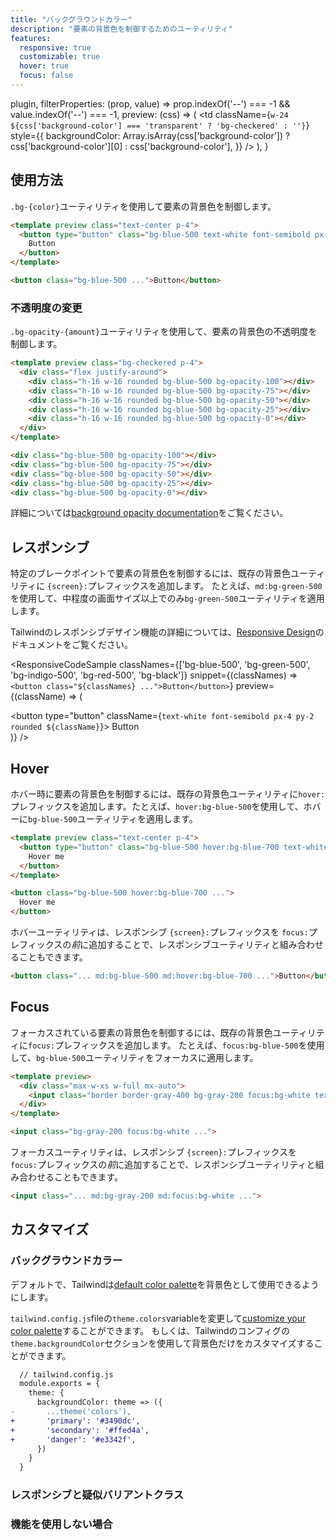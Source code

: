 ```yaml
---
title: "バックグラウンドカラー"
description: "要素の背景色を制御するためのユーティリティ"
features:
  responsive: true
  customizable: true
  hover: true
  focus: false
---
```



  plugin,
  filterProperties: (prop, value) => prop.indexOf('--') === -1 && value.indexOf('--') === -1,
  preview: (css) => (
    <td
      className={`w-24 ${css['background-color'] === 'transparent' ? 'bg-checkered' : ''}`}
      style={{
        backgroundColor: Array.isArray(css['background-color'])
          ? css['background-color'][0]
          : css['background-color'],
      }}
    />
  ),
}

## 使用方法

`.bg-{color}`ユーティリティを使用して要素の背景色を制御します。

```html
<template preview class="text-center p-4">
  <button type="button" class="bg-blue-500 text-white font-semibold px-4 py-2 rounded">
    Button
  </button>
</template>

<button class="bg-blue-500 ...">Button</button>
```

### <Heading badge="v1.4.0+">不透明度の変更</Heading>

`.bg-opacity-{amount}`ユーティリティを使用して、要素の背景色の不透明度を制御します。

```html
<template preview class="bg-checkered p-4">
  <div class="flex justify-around">
    <div class="h-16 w-16 rounded bg-blue-500 bg-opacity-100"></div>
    <div class="h-16 w-16 rounded bg-blue-500 bg-opacity-75"></div>
    <div class="h-16 w-16 rounded bg-blue-500 bg-opacity-50"></div>
    <div class="h-16 w-16 rounded bg-blue-500 bg-opacity-25"></div>
    <div class="h-16 w-16 rounded bg-blue-500 bg-opacity-0"></div>
  </div>
</template>

<div class="bg-blue-500 bg-opacity-100"></div>
<div class="bg-blue-500 bg-opacity-75"></div>
<div class="bg-blue-500 bg-opacity-50"></div>
<div class="bg-blue-500 bg-opacity-25"></div>
<div class="bg-blue-500 bg-opacity-0"></div>
```

詳細については[background opacity documentation](/docs/background-opacity)をご覧ください。

## レスポンシブ

特定のブレークポイントで要素の背景色を制御するには、既存の背景色ユーティリティに `{screen}:`プレフィックスを追加します。 たとえば、`md:bg-green-500`を使用して、中程度の画面サイズ以上でのみ`bg-green-500`ユーティリティを適用します。

Tailwindのレスポンシブデザイン機能の詳細については、[Responsive Design](/docs/responsive-design)のドキュメントをご覧ください。

<ResponsiveCodeSample
  classNames={['bg-blue-500', 'bg-green-500', 'bg-indigo-500', 'bg-red-500', 'bg-black']}
  snippet={(classNames) => `
    <button class="${classNames} ...">Button</button>
  `}
  preview={(className) => (
    <div className="text-center">
      <button type="button" className={`text-white font-semibold px-4 py-2 rounded ${className}`}>
        Button
      </button>
    </div>
  )}
/>

## Hover

ホバー時に要素の背景色を制御するには、既存の背景色ユーティリティに`hover:`プレフィックスを追加します。たとえば、`hover:bg-blue-500`を使用して、ホバーに`bg-blue-500`ユーティリティを適用します。

```html
<template preview class="text-center p-4">
  <button type="button" class="bg-blue-500 hover:bg-blue-700 text-white font-semibold px-4 py-2 rounded">
    Hover me
  </button>
</template>

<button class="bg-blue-500 hover:bg-blue-700 ...">
  Hover me
</button>
```

ホバーユーティリティは、レスポンシブ `{screen}:`プレフィックスを `focus:`プレフィックスの*前*に追加することで、レスポンシブユーティリティと組み合わせることもできます。

```html
<button class="... md:bg-blue-500 md:hover:bg-blue-700 ...">Button</button>
```

## Focus

フォーカスされている要素の背景色を制御するには、既存の背景色ユーティリティに`focus:`プレフィックスを追加します。 たとえば、`focus:bg-blue-500`を使用して、`bg-blue-500`ユーティリティをフォーカスに適用します。

```html
<template preview>
  <div class="max-w-xs w-full mx-auto">
    <input class="border border-gray-400 bg-gray-200 focus:bg-white text-gray-900 appearance-none inline-block w-full border rounded py-3 px-4 focus:outline-none" placeholder="Focus me">
  </div>
</template>

<input class="bg-gray-200 focus:bg-white ...">
```

フォーカスユーティリティは、レスポンシブ `{screen}:`プレフィックスを `focus:`プレフィックスの*前*に追加することで、レスポンシブユーティリティと組み合わせることもできます。

```html
<input class="... md:bg-gray-200 md:focus:bg-white ...">
```

## カスタマイズ

### バックグラウンドカラー

デフォルトで、Tailwindは[default color palette](/docs/customizing-colors#default-color-palette)を背景色として使用できるようにします。

`tailwind.config.js`fileの`theme.colors`variableを変更して[customize your color palette](/docs/colors#customizing)することができます。
もしくは、Tailwindのコンフィグの`theme.backgroundColor`セクションを使用して背景色だけをカスタマイズすることができます。

```diff
  // tailwind.config.js
  module.exports = {
    theme: {
      backgroundColor: theme => ({
-       ...theme('colors'),
+       'primary': '#3490dc',
+       'secondary': '#ffed4a',
+       'danger': '#e3342f',
      })
    }
  }
```

### レスポンシブと疑似バリアントクラス

<Variants plugin="backgroundColor" />

### 機能を使用しない場合

<Disabling plugin="backgroundColor" />
